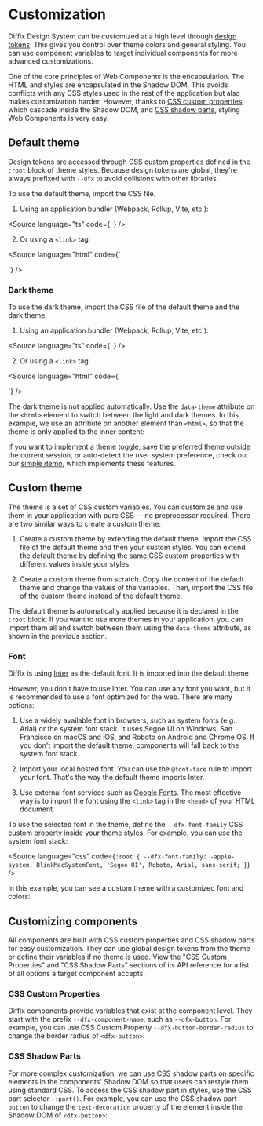 
<Meta title="Customization" />

# Customization

Diffix Design System can be customized at a high level through [design tokens](/?path=/docs/customization--documentation). This gives you control over theme colors and general styling. You can use component variables to target individual components for more advanced customizations.

One of the core principles of Web Components is the encapsulation. The HTML and styles are encapsulated in the Shadow DOM. This avoids conflicts with any CSS styles used in the rest of the application but also makes customization harder. However, thanks to [CSS custom properties](https://developer.mozilla.org/en-US/docs/Web/CSS/--*), which cascade inside the Shadow DOM, and [CSS shadow parts](https://developer.mozilla.org/en-US/docs/Web/CSS/CSS_shadow_parts), styling Web Components is very easy.

## Default theme

Design tokens are accessed through CSS custom properties defined in the `:root` block of theme styles. Because design tokens are global, they're always prefixed with `--dfx` to avoid collisions with other libraries.

To use the default theme, import the CSS file.

1. Using an application bundler (Webpack, Rollup, Vite, etc.):

<Source
  language="ts"
  code={`
`}
/>

2. Or using a `<link>` tag:

<Source
  language="html"
  code={`
<link href="/node_modules/diffix-test/dist/themes/default.css" rel="stylesheet" />
`}
/>

### Dark theme

To use the dark theme, import the CSS file of the default theme and the dark theme.

1. Using an application bundler (Webpack, Rollup, Vite, etc.):

<Source
  language="ts"
  code={`
`}
/>

2. Or using a `<link>` tag:

<Source
  language="html"
  code={`
<link href="/node_modules/diffix-test/dist/themes/default.css" rel="stylesheet" />
<link href="/node_modules/diffix-test/dist/themes/dark.css" rel="stylesheet" />
`}
/>

The dark theme is not applied automatically. Use the `data-theme` attribute on the `<html>` element to switch between the light and dark themes. In this example, we use an attribute on another element than `<html>`, so that the theme is only applied to the inner content:

<style>{`
  #story--getting-started--dark-theme-inner div {
    display: grid;
    grid-template-columns: repeat(2, 1fr);
  }
  [data-theme='custom'] {
    padding: 0;
  }
`}</style>

<Canvas sourceState="shown" of={Stories.DarkTheme} />

If you want to implement a theme toggle, save the preferred theme outside the current session, or auto-detect the user system preference, check out our [simple demo](https://github.com/dominikfryc/diffix-test/tree/next/demo/), which implements these features.

## Custom theme

The theme is a set of CSS custom variables. You can customize and use them in your application with pure CSS — no preprocessor required. There are two similar ways to create a custom theme:

1. Create a custom theme by extending the default theme. Import the CSS file of the default theme and then your custom styles. You can extend the default theme by defining the same CSS custom properties with different values inside your styles.

2. Create a custom theme from scratch. Copy the content of the default theme and change the values of the variables. Then, import the CSS file of the custom theme instead of the default theme.

The default theme is automatically applied because it is declared in the `:root` block. If you want to use more themes in your application, you can import them all and switch between them using the `data-theme` attribute, as shown in the previous section.

### Font

Diffix is using [Inter](https://fonts.google.com/specimen/Inter) as the default font. It is imported into the default theme.

However, you don't have to use Inter. You can use any font you want, but it is recommended to use a font optimized for the web. There are many options:

1. Use a widely available font in browsers, such as system fonts (e.g., Arial) or the system font stack. It uses Segoe UI on Windows, San Francisco on macOS and iOS, and Roboto on Android and Chrome OS. If you don't import the default theme, components will fall back to the system font stack.

2. Import your local hosted font. You can use the `@font-face` rule to import your font. That's the way the default theme imports Inter.

3. Use external font services such as [Google Fonts](https://fonts.google.com/). The most effective way is to import the font using the `<link>` tag in the `<head>` of your HTML document.

To use the selected font in the theme, define the `--dfx-font-family` CSS custom property inside your theme styles. For example, you can use the system font stack:

<Source
  language="css"
  code={`
:root {
  --dfx-font-family: -apple-system, BlinkMacSystemFont, 'Segoe UI', Roboto, Arial, sans-serif;
}
`}
/>

In this example, you can see a custom theme with a customized font and colors:

<Canvas sourceState="shown" of={Stories.CustomTheme} />

## Customizing components

All components are built with CSS custom properties and CSS shadow parts for easy customization. They can use global design tokens from the theme or define their variables if no theme is used. View the "CSS Custom Properties" and "CSS Shadow Parts" sections of its API reference for a list of all options a target component accepts.

### CSS Custom Properties

Diffix components provide variables that exist at the component level. They start with the prefix `--dfx-component-name`, such as `--dfx-button`. For example, you can use CSS Custom Property `--dfx-button-border-radius` to change the border radius of `<dfx-button>`:

<Canvas sourceState="shown" of={Stories.CSSCustomProperty} />

### CSS Shadow Parts

For more complex customization, we can use CSS shadow parts on specific elements in the components' Shadow DOM so that users can restyle them using standard CSS. To access the CSS shadow part in styles, use the CSS part selector `::part()`. For example, you can use the CSS shadow part `button` to change the `text-decoration` property of the element inside the Shadow DOM of `<dfx-button>`:

<Canvas sourceState="shown" of={Stories.CSSPart} />
